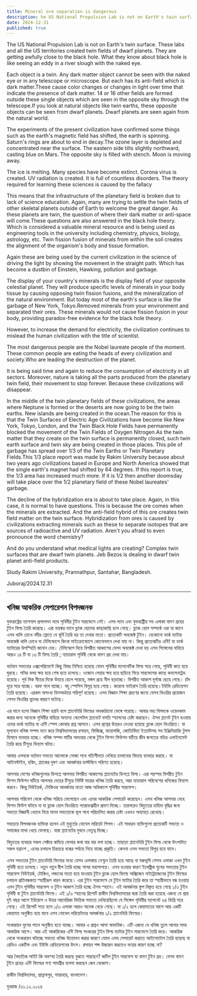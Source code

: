 ```yaml
---
title: Mineral ore separation is dangerous
description: he US National Propulsion Lab is not on Earth's twin surface. These labs and all the US territories created twin fields of dwarf planets.
date: 2024-12-31
published: true
---
```


The US National Propulsion Lab is not on Earth's twin surface. These labs and all the US territories created twin fields of dwarf planets. They are getting awfully close to the black hole. What they know about black hole is like seeing an eddy in a river slough with the naked eye.

Each object is a twin. Any dark matter object cannot be seen with the naked eye or in any telescope or microscope. But each has its anti-field which is dark matter.These cause color changes or changes in light over time that indicate the presence of dark matter. 14 or 16 other fields are formed outside these single objects which are seen in the opposite sky through the telescope.If you look at natural objects like twin earths, these opposite objects can be seen from dwarf planets. Dwarf planets are seen again from the natural world.


The experiments of the present civilization have confirmed some things such as the earth's magnetic field has shifted, the earth is spinning. Saturn's rings are about to end in decay.The ozone layer is depleted and concentrated near the surface. The eastern side tilts slightly northward, casting blue on Mars.  The opposite sky is filled with stench. Moon is moving away.

The ice is melting. Many species have become extinct. Corona virus is created. UV radiation is created.  It is full of countless disorders. The theory required for learning these sciences is caused by the fallacy 


This means that the infrastructure of the planetary field is broken due to lack of science education. Again, many are trying to settle the twin fields of other skeletal planets outside of Earth to welcome the great danger. As these planets are twin, the question of where their dark matter or anti-space will come.These questions are also answered in the black hole theory. Which is considered a valuable mineral resource and is being used as engineering tools in the university including chemistry, physics, biology, astrology, etc. Twin fission fusion of minerals from within the soil creates the alignment of the organism's body and tissue formation.


Again these are being used by the current civilization in the science of driving the light by showing the movement in the straight path. Which has become a dustbin of Einstein, Hawking, pollution and garbage.


The display of your country's minerals is the display field of your opposite celestial planet. They will produce specific levels of minerals in your body tissue by causing opposing twin fission fusions, and the mineralization of the natural environment. But today most of the earth's surface is like the garbage of New York, Tokyo.Removed minerals from your environment and separated their ores. These minerals would not cause fission fusion in your body, providing paradox-free evidence for the black hole theory.


However, to increase the demand for electricity, the civilization continues to mislead the human civilization with the title of scientist. 

The most dangerous people are the Nobel laureate people of the moment. These common people are eating the heads of every civilization and society.Who are leading the destruction of the planet.   


It is being said time and again to reduce the consumption of electricity in all sectors. Moreover, nature is taking all the parts produced from the planetary twin field, their movement to stop forever. Because these civilizations will disappear.


In the middle of the twin planetary fields of these civilizations, the areas where Neptune is formed or the deserts are now going to be the twin earths. New islands are being created in the ocean.The reason for this is that the Twin Surfaces of Electric Age Civilizations have become like New York, Tokyo, London, and the Twin Black Hole Fields have permanently blocked the movement of the Twin Fields of Oxygen Nitrogen.As the twin matter that they create on the twin surface is permanently closed, such twin earth surface and twin sky are being created in those places.  This pile of garbage has spread over 1/3 of the Twin Earths or Twin Planetary Fields.This 1/3 place report was made by Rakim University because about two years ago civilizations based in Europe and North America showed that the single earth's magnet had shifted by 64 degrees. If this report is true, the 1/3 area has increased much more. If it is 1/2 then another doomsday will take place over the 1/2 planetary field of these Nobel laureates' garbage. 


The decline of the hybridization era is about to take place. Again, in this case, it is normal to have questions. This is because the ore comes when the minerals are extracted. And the anti-field hybrid of this ore creates twin field matter on the twin surface. Hybridization from ores is caused by civilizations extracting minerals such as these to separate isotopes that are sources of radioactive and UV radiation. Aren't you afraid to even pronounce the word chemistry?


 And do you understand what medical lights are creating? Complex twin surfaces that are dwarf twin planets. Jeb Bezos is dealing in dwarf twin planet anti-field products.


Study Rakim University, Prannathpur, Santahar, Bangladesh.


Juboraj/2024.12.31

---

## খনিজ আকরিক সেপারেশন বিপদজনক  

যুক্তরাষ্ট্রের ন‍্যাশনাল প্রপালসন ল‍্যাব পৃথিবীর টুইন সারফেসে নেই। এসব ল‍্যাব এবং যুক্তরাষ্ট্রীয় সব এলাকা বামণ গ্রহের টুইন ফিল্ড তৈরি করেছে। এরা ভয়ঙ্কর ভাবে ব্ল‍্যাক হোলের কাছাকাছি চলে গেছে। ব্ল‍্যাক হোল সম্পর্কে ওরা যা জানে  এসব খালি চোখে নদীর স্লোতে যে ঘূর্নি তৈরি হয় তা দেখার মতো।  প্রত‍্যেকটি অবজেক্ট টুইন। যেকোনো ডার্ক ম‍্যাটার অবজেক্ট  খালি চোখে বা টেলিস্কোপে কিংবা মাইক্রোস্কোপে কোনোভাবে দেখা যায় না। কিন্তু প্রত‍্যেকটির এন্টি! যা ডার্ক ম‍্যাটারের উপস্হিতি জানান দেয়। টেলিস্কোপ দিয়ে বিপরীত আকাশের যেসব অবজেক্ট দেখা হয় এসব সিঙ্গেলের বাহিরে আরও ১৪ টি বা ১৬ টি ফিল্ড তৈরি ; ন‍্যাচারাল পৃথিবী থেকে বামণ গ্রহ দেখা যায়।


বর্তমান সভ‍্যতার এক্সপেরিমেন্টে কিছু বিষয় নিশ্চিত হয়েছে যেমন পৃথিবীর ম‍্যাগনেটিক ফিল্ড সরে গেছে, পৃথিবী কাত হয়ে ঘুরছে। শনির বলয় ক্ষয় হয়ে শেষ হতে চলেছে। ওজোন লেয়ার ক্ষয় হয়ে ছড়িয়ে গিয়ে সারফেসের কাছে কনসেনট্রেড হয়েছে। পূর্ব দিক নীচের দিকে উত্তরে হেলে পরেছে, মঙ্গল গ্রহে নীল ছড়াচ্ছে। বিপরীত আকাশ দূর্গন্ধে ছেয়ে গেছে। চাঁদ দূরে সরে যাচ্ছে। বরফ গলে যাচ্ছে। বহু স্পেসিস বিলুপ্ত হয়ে গেছে। করোনা ভাইরাস তৈরি হয়েছে।ইউভি রেডিয়েশন তৈরি হয়েছে।  এরকম অসংখ‍্য ডিসঅর্ডারে পরিপূর্ণ হয়েছে। এসব বিজ্ঞান শিক্ষা গ্রহণের জন‍্যে যেসব থিওরির প্রয়োজন সেসব থিওরির ভুলের কারণে ঘটেছে। 


এর মানে হলো বিজ্ঞান শিক্ষা হয়নি বলে প্ল‍্যানেটারি ফিল্ডের অবকাঠামো ভেঙ্গে পরেছে। আবার মহা বিপদকে ওয়েলকাম করার জন‍্য  অনেকে পৃথিবীর বাহিরে অন‍্যান‍্য স্কেলেটাল প্ল‍্যানেটে বসতি স্হাপনের চেষ্টা করছেন। ঐসব প্ল‍্যনেট টুইন হওয়ায় ওদের ডার্ক ম‍্যাটার বা এন্টি স্পেস কোথায় প্রশ্ন আসবে। এসব প্রশ্নের উত্তরও দেওয়া হয়েছে ব্ল‍্যাক হোল থিওরিতে। যা মূল‍্যবান খনিজ সম্পদ মনে করে  বিশ্ববিদ্যালয়ের রসায়ন, ফিজিক্স, বায়োলজি,  জোতির্বিদ‍্যা ইত‍্যাদিসহ সব ইঞ্জিনিয়ারিং টুলস হিসাবে ব‍্যবহার হচ্ছে। খনিজ সম্পদ মাটির অভ‍্যন্তর থেকে টুইন ফিশন ফিউশন ঘটিয়ে জীব জগতের বডির এলাইনমেন্ট তৈরি করে টিস‍্যুর বিন‍্যাস ঘটায়।


আবার এসবকে বর্তমান সভ‍্যতা আলোকে সোজা পথে গতিশীলতা দেখিয়ে চালানোর বিদ‍্যায় ব‍্যবহার করছে। যা আইনস্টাইন, হকিং, প্ল‍্যাকের দুষণ এবং আবর্জনার ডাস্টবিনে পরিণত হয়েছে। 


আপনার দেশের খনিজগুলোর ডিসপ্লে আপনার বিপরীত আকাশের প্ল‍্যানেটের ডিসপ্লে ফিল্ড। এরা পরস্পর বিপরীত টুইন ফিশন ফিউশন ঘটিয়ে আপনার দেহের টিস‍্যুর নির্দিষ্ট মাত্রার খনিজ তৈরি করবে, আর ন‍্যাচারাল পরিবেশের খনিজের বিন‍্যাস করবে। কিন্তু নিউইয়র্ক, টোকিওর আবর্জনার মতো আজ অধিকাংশ পৃথিবীর সারফেস।

আপনার পরিবেশ থেকে খনিজ সরিয়ে ফেলেছেন এবং এদের আকরিক সেপারেট করেছেন। এসব খনিজ আপনার দেহে ফিশন ফিউশ ঘটাবে না যা ব্ল‍্যাক হোল থিওরিতে প‍্যারাডক্সহীন প্রমাণ দিচ্ছে। তারপরেও বিদ‍্যুতের চাহিদা বৃদ্ধির জন‍্য সভ‍্যতা বিজ্ঞানী খেতাব নিয়ে মানব সভ‍্যতাকে ভূল পথে পরিচালিত করার চেষ্টা এখনও অব‍্যাহত রেখেছে। 

সবচেয়ে বিপদজনক ব‍্যক্তিরা হলেন এই মুহুর্তের নোবেল লরিয়েট পিপল। এই সাধারন ব‍্যক্তিগুলো প্রত‍্যেকটি সভ‍্যতা ও সমাজের মাথা খেয়ে ফেলছে। যারা প্ল‍্যানেটের দুষনে নেতৃত্ব দিচ্ছে।   


বিদ‍্যুতের ব‍্যবহার সকল সেক্টরে কমিয়ে ফেলার কথা বার বার বলা হচ্ছে। তাছাড়া প্ল‍্যানেটারি টুইন ফিল্ড থেকে উৎপাদিত  সকল যন্ত্রাংশ , এদের চলাচল চিরতরে বন্ধের পর্যায়ে নিয়ে যাচ্ছে প্রকৃতি। কেননা এসব সভ‍্যতা বিলুপ্ত হয়ে যাবে। 


এসব সভ‍্যতার টুইন প্ল‍্যানেটারি ফিল্ডের মধ‍্যে যেসব এলাকায় নেপ্চুন তৈরি হয়ে আছে বা মরুভূমি সেসব এলাকা এখন টুইন পৃথিবী হতে চলেছে। নতুন নতুন দ্বীপ তৈরি হচ্ছে সাগর মহাসাগরে। এসব হওয়ার কারণ ইলেক্ট্রিক যুগের সভ‍্যতার টুইন সারফেস নিউইয়র্ক, টোকিও, লন্ডনের মতো হয়ে যাওয়ায় টুইন ব্ল‍্যাক হোল  ফিল্ডে অক্সিজেন নাইট্রোজেনের টুইন ফিল্ডের চলাচল প্রতিবন্ধকতা স্হায়ীরূপ ধারন করেছে। এরা টুইন সারফেসে যে টুইন ম‍্যাটার তৈরি করে তা স্হায়ীভাবে বন্ধ হওয়ায় এমন টুইন পৃথিবীর সারফেস ও টুইন আকাশ তৈরি হচ্ছে ঐসব স্হানে। এই আবর্জনার স্তুপ বিস্তৃত হয়ে গেছে ১/৩ টুইন পৃথিবী বা টুইন প্ল‍্যানেটারি ফিল্ডে।  এই ১/৩ স্হানের রিপোর্ট রাকীম বিশ্ববিদ্যালয়ের দ্বারা তৈরি করা হয়েছে এজন‍্য যে প্রায় দুই বছর আগে ইউরোপ ও উত্তর আমেরিকা ভিত্তিক সভ‍্যতা দেখিয়েছিলো যে সিঙ্গেল  পৃথিবীর ম‍্যাগনেট ৬৪ ডিগ্রি সরে গেছে। এই রিপোর্ট সত‍্য হলে ১/৩ এলাকা আরও অনেক বেড়ে গেছে। যা ১/২ হলে কেয়ামতের আগে আর একটি কেয়ামত অনুষ্ঠিত হয়ে যাবে এসব নোবেল লরিয়েটদের আবর্জনার ১/২ প্ল‍্যানেটারি ফিল্ডের।


 সংকরায়ন যুগের পতন অনুষ্ঠিত হতে যাচ্ছে। আবার এ প্রশ্নও আসা স্বাভাবিক। এটি এজন‍্য যে খনিজ তুলে আনার সময় আকরিক আসে। আর এই আকরিকের এন্টি ফিল্ড সংকরের টুইন ফিল্ড ম‍্যাটার টুইন সারফেসে তৈরি করে। আকরিক থেকে সংকরায়ন ঘটাচ্ছে সভ‍্যতা খনিজ উত্তোলন করার কারণে যেমন এসব সেপারেট করাতে আইসোটোপ তৈরি হয়েছে যা রেডিও একটিভ এবং ইউভি রেডিয়েশনের উৎস। রসায়ন শব্দ উচ্চারন করতেও ভয়ের কারণ হচ্ছে না?


 আর বৈদ‍্যতিক লাইট কি অবস্হা তৈরি করছে বুঝতে পারছেন? জটিল টুইন সারফেস যা বামণ টুইন গ্রহ। যেসব বামণ টুইন গ্রহের এন্টি ফিল্ডের পণ‍্য সামগ্রীর ব‍্যবসা করছেন জেব বেজোস। 


রাকীম বিশ্ববিদ্যালয়, প্রান্নাথপুর, সান্তাহার, বাংলাদেশ।

যুবরাজ /৩১.১২.২০২৪

